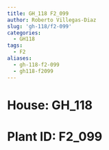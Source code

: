 ```yaml
---
title: GH_118 F2_099
author: Roberto Villegas-Diaz
slug: 'gh-118/f2-099'
categories:
  - GH118
tags:
  - F2
aliases:
  - gh-118-f2-099
  - gh118-f2099
---
```


# **House**: GH_118
# **Plant ID**: F2_099

